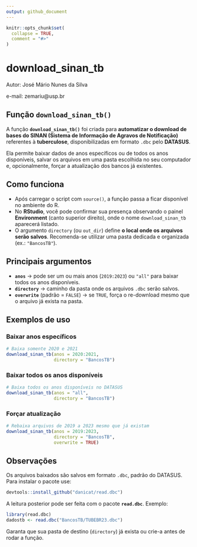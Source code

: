 ```yaml
---
output: github_document
---
```


<!-- README.md is generated from README.Rmd. Please edit that file -->

```r
knitr::opts_chunk$set(
  collapse = TRUE,
  comment = "#>"
)
```

# download_sinan_tb

Autor: José Mário Nunes da Silva

e-mail: zemariu@usp.br

<!-- badges: start -->
<!-- badges: end -->

## Função `download_sinan_tb()`

A função **`download_sinan_tb()`** foi criada para **automatizar o download de bases do SINAN (Sistema de Informação de Agravos de Notificação)** referentes à **tuberculose**, disponibilizadas em formato `.dbc` pelo **DATASUS**.

Ela permite baixar dados de anos específicos ou de todos os anos disponíveis, salvar os arquivos em uma pasta escolhida no seu computador e, opcionalmente, forçar a atualização dos bancos já existentes.

## Como funciona

* Após carregar o script com `source()`, a função passa a ficar disponível no ambiente do R.
* No **RStudio**, você pode confirmar sua presença observando o painel **Environment** (canto superior direito), onde o nome `download_sinan_tb` aparecerá listado.
* O argumento `directory` (ou `out_dir`) define **o local onde os arquivos serão salvos**. Recomenda-se utilizar uma pasta dedicada e organizada (ex.: `"BancosTB"`).

## Principais argumentos

- **`anos`** → pode ser um ou mais anos (`2019:2023`) ou `"all"` para baixar todos os anos disponíveis.
- **`directory`** → caminho da pasta onde os arquivos `.dbc` serão salvos.
- **`overwrite`** (padrão = `FALSE`) → se `TRUE`, força o re-download mesmo que o arquivo já exista na pasta.


## Exemplos de uso

### Baixar anos específicos

```r
# Baixa somente 2020 e 2021 
download_sinan_tb(anos = 2020:2021, 
                  directory = "BancosTB")
```

### Baixar todos os anos disponíveis

```r
# Baixa todos os anos disponíveis no DATASUS
download_sinan_tb(anos = "all", 
                  directory = "BancosTB")
```

### Forçar atualização

```r
# Rebaixa arquivos de 2019 a 2023 mesmo que já existam
download_sinan_tb(anos = 2019:2023, 
                  directory = "BancosTB", 
                  overwrite = TRUE)
```

## Observações

Os arquivos baixados são salvos em formato `.dbc`, padrão do DATASUS. Para instalar o pacote use:

```r
devtools::install_github("danicat/read.dbc")
```

A leitura posterior pode ser feita com o pacote **`read.dbc`**. Exemplo:

```r
library(read.dbc)
dadostb <- read.dbc("BancosTB/TUBEBR23.dbc")
```

Garanta que sua pasta de destino (`directory`) já exista ou crie-a antes de rodar a função.



